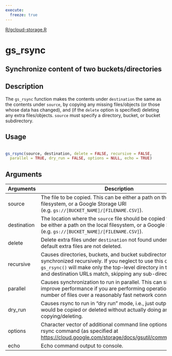 ```yaml
---
execute:
  freeze: true
---
```


[R/gcloud-storage.R](NULL/blob/main/R/gcloud-storage.R#L64) 

# gs_rsync

## Synchronize content of two buckets/directories

## Description
 The `gs_rsync` function makes the contents under `destination` the same as the contents under `source`, by copying any missing files/objects (or those whose data has changed), and (if the `delete` option is specified) deleting any extra files/objects. `source` must specify a directory, bucket, or bucket subdirectory. 


## Usage
```r
 
gs_rsync(source, destination, delete = FALSE, recursive = FALSE, 
  parallel = TRUE, dry_run = FALSE, options = NULL, echo = TRUE) 
```

## Arguments
|Arguments|Description|
|---|---|
| source | The file to be copied. This can be either a path on the local filesystem, or a Google Storage URI (e.g. `gs://[BUCKET_NAME]/[FILENAME.CSV]`). |
| destination | The location where the `source` file should be copied to. This can be either a path on the local filesystem, or a Google Storage URI (e.g. `gs://[BUCKET_NAME]/[FILENAME.CSV]`). |
| delete | Delete extra files under `destination` not found under `source` By default extra files are not deleted. |
| recursive | Causes directories, buckets, and bucket subdirectories to be synchronized recursively. If you neglect to use this option `gs_rsync()` will make only the top-level directory in the source and destination URLs match, skipping any sub-directories. |
| parallel | Causes synchronization to run in parallel. This can significantly improve performance if you are performing operations on a large number of files over a reasonably fast network connection. |
| dry_run | Causes rsync to run in "dry run" mode, i.e., just outputting what would be copied or deleted without actually doing any copying/deleting. |
| options | Character vector of additional command line options to the gsutil rsync command (as specified at [https://cloud.google.com/storage/docs/gsutil/commands/rsync](https://cloud.google.com/storage/docs/gsutil/commands/rsync)). |
| echo | Echo command output to console. |







